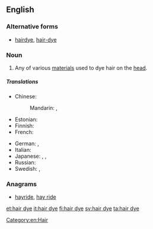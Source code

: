 ==English==
{{wikipedia}}

===Alternative forms===
* [[hairdye]], [[hair-dye]]

===Noun===
{{en-noun|head=[[hair]] [[dye]]}}

# Any of various [[material]]s used to dye hair on the [[head]].

=====Translations=====
{{trans-top|any of various materials used to dye hair on the head}}
* Chinese:
*: Mandarin: {{t+|cmn|染髮劑|sc=Hani}}, {{t|cmn|染发剂|tr=rǎnfàjì|sc=Hani}}
* Estonian: {{t|et|juuksevärv}}
* Finnish: {{t+|fi|hiusväri}}
* French: {{t|fr|teinture pour les cheveux|f}}
{{trans-mid}}
* German: {{t+|de|Haarfärbemittel|n}}, {{t|de|Haarfarbstoff|m}}
* Italian: {{t|it|tintura per capelli|f}}
* Japanese: {{t|ja|毛髪染料|tr=もうはつせんりょう, mōhatsu senryō|sc=Jpan}}, {{t|ja|毛染め|tr=けぞめ, kezome|sc=Jpan}}, {{t|ja|ヘアダイ|tr=headai|sc=Jpan}}
* Russian: {{t|ru|кра́ска для воло́с|f}}
* Swedish: {{t+|sv|hårfärgningsmedel|n}}, {{t+|sv|hårfärg|c}}
{{trans-bottom}}

===Anagrams===
* [[hayride#English|hayride]], [[hay ride#English|hay ride]]

[[Category:en:Hair]]

[[et:hair dye]]
[[it:hair dye]]
[[fi:hair dye]]
[[sv:hair dye]]
[[ta:hair dye]]